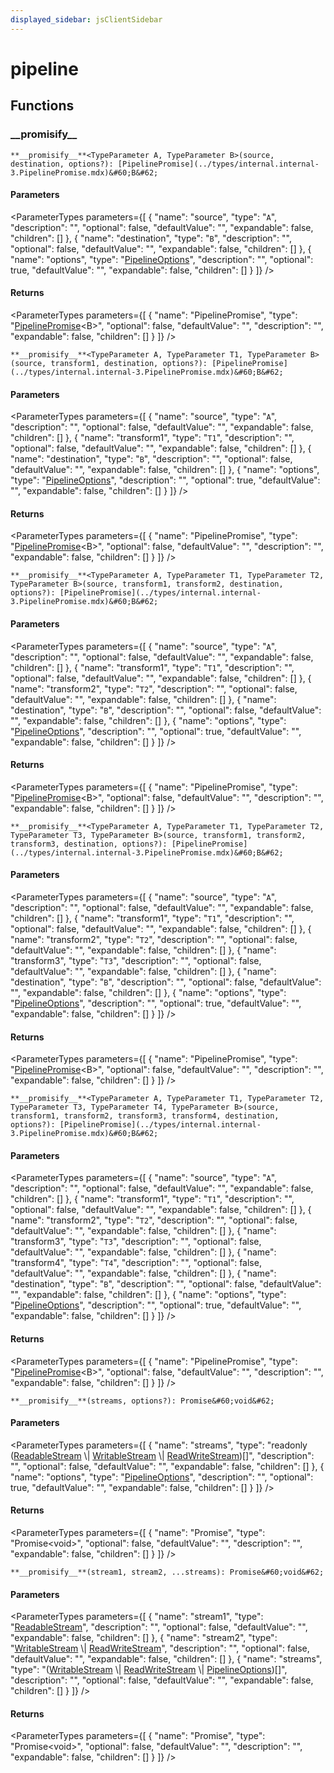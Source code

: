 ```yaml
---
displayed_sidebar: jsClientSidebar
---
```



# pipeline

## Functions

### \_\_promisify\_\_

`**__promisify__**<TypeParameter A, TypeParameter B>(source, destination, options?): [PipelinePromise](../types/internal.internal-3.PipelinePromise.mdx)&#60;B&#62;`

#### Parameters

<ParameterTypes parameters={[
  {
    "name": "source",
    "type": "`A`",
    "description": "",
    "optional": false,
    "defaultValue": "",
    "expandable": false,
    "children": []
  },
  {
    "name": "destination",
    "type": "`B`",
    "description": "",
    "optional": false,
    "defaultValue": "",
    "expandable": false,
    "children": []
  },
  {
    "name": "options",
    "type": "[PipelineOptions](../interfaces/internal.internal-3.PipelineOptions.mdx)",
    "description": "",
    "optional": true,
    "defaultValue": "",
    "expandable": false,
    "children": []
  }
]} />

#### Returns

<ParameterTypes parameters={[
  {
    "name": "PipelinePromise",
    "type": "[PipelinePromise](../types/internal.internal-3.PipelinePromise.mdx)&#60;B&#62;",
    "optional": false,
    "defaultValue": "",
    "description": "",
    "expandable": false,
    "children": []
  }
]} />

`**__promisify__**<TypeParameter A, TypeParameter T1, TypeParameter B>(source, transform1, destination, options?): [PipelinePromise](../types/internal.internal-3.PipelinePromise.mdx)&#60;B&#62;`

#### Parameters

<ParameterTypes parameters={[
  {
    "name": "source",
    "type": "`A`",
    "description": "",
    "optional": false,
    "defaultValue": "",
    "expandable": false,
    "children": []
  },
  {
    "name": "transform1",
    "type": "`T1`",
    "description": "",
    "optional": false,
    "defaultValue": "",
    "expandable": false,
    "children": []
  },
  {
    "name": "destination",
    "type": "`B`",
    "description": "",
    "optional": false,
    "defaultValue": "",
    "expandable": false,
    "children": []
  },
  {
    "name": "options",
    "type": "[PipelineOptions](../interfaces/internal.internal-3.PipelineOptions.mdx)",
    "description": "",
    "optional": true,
    "defaultValue": "",
    "expandable": false,
    "children": []
  }
]} />

#### Returns

<ParameterTypes parameters={[
  {
    "name": "PipelinePromise",
    "type": "[PipelinePromise](../types/internal.internal-3.PipelinePromise.mdx)&#60;B&#62;",
    "optional": false,
    "defaultValue": "",
    "description": "",
    "expandable": false,
    "children": []
  }
]} />

`**__promisify__**<TypeParameter A, TypeParameter T1, TypeParameter T2, TypeParameter B>(source, transform1, transform2, destination, options?): [PipelinePromise](../types/internal.internal-3.PipelinePromise.mdx)&#60;B&#62;`

#### Parameters

<ParameterTypes parameters={[
  {
    "name": "source",
    "type": "`A`",
    "description": "",
    "optional": false,
    "defaultValue": "",
    "expandable": false,
    "children": []
  },
  {
    "name": "transform1",
    "type": "`T1`",
    "description": "",
    "optional": false,
    "defaultValue": "",
    "expandable": false,
    "children": []
  },
  {
    "name": "transform2",
    "type": "`T2`",
    "description": "",
    "optional": false,
    "defaultValue": "",
    "expandable": false,
    "children": []
  },
  {
    "name": "destination",
    "type": "`B`",
    "description": "",
    "optional": false,
    "defaultValue": "",
    "expandable": false,
    "children": []
  },
  {
    "name": "options",
    "type": "[PipelineOptions](../interfaces/internal.internal-3.PipelineOptions.mdx)",
    "description": "",
    "optional": true,
    "defaultValue": "",
    "expandable": false,
    "children": []
  }
]} />

#### Returns

<ParameterTypes parameters={[
  {
    "name": "PipelinePromise",
    "type": "[PipelinePromise](../types/internal.internal-3.PipelinePromise.mdx)&#60;B&#62;",
    "optional": false,
    "defaultValue": "",
    "description": "",
    "expandable": false,
    "children": []
  }
]} />

`**__promisify__**<TypeParameter A, TypeParameter T1, TypeParameter T2, TypeParameter T3, TypeParameter B>(source, transform1, transform2, transform3, destination, options?): [PipelinePromise](../types/internal.internal-3.PipelinePromise.mdx)&#60;B&#62;`

#### Parameters

<ParameterTypes parameters={[
  {
    "name": "source",
    "type": "`A`",
    "description": "",
    "optional": false,
    "defaultValue": "",
    "expandable": false,
    "children": []
  },
  {
    "name": "transform1",
    "type": "`T1`",
    "description": "",
    "optional": false,
    "defaultValue": "",
    "expandable": false,
    "children": []
  },
  {
    "name": "transform2",
    "type": "`T2`",
    "description": "",
    "optional": false,
    "defaultValue": "",
    "expandable": false,
    "children": []
  },
  {
    "name": "transform3",
    "type": "`T3`",
    "description": "",
    "optional": false,
    "defaultValue": "",
    "expandable": false,
    "children": []
  },
  {
    "name": "destination",
    "type": "`B`",
    "description": "",
    "optional": false,
    "defaultValue": "",
    "expandable": false,
    "children": []
  },
  {
    "name": "options",
    "type": "[PipelineOptions](../interfaces/internal.internal-3.PipelineOptions.mdx)",
    "description": "",
    "optional": true,
    "defaultValue": "",
    "expandable": false,
    "children": []
  }
]} />

#### Returns

<ParameterTypes parameters={[
  {
    "name": "PipelinePromise",
    "type": "[PipelinePromise](../types/internal.internal-3.PipelinePromise.mdx)&#60;B&#62;",
    "optional": false,
    "defaultValue": "",
    "description": "",
    "expandable": false,
    "children": []
  }
]} />

`**__promisify__**<TypeParameter A, TypeParameter T1, TypeParameter T2, TypeParameter T3, TypeParameter T4, TypeParameter B>(source, transform1, transform2, transform3, transform4, destination, options?): [PipelinePromise](../types/internal.internal-3.PipelinePromise.mdx)&#60;B&#62;`

#### Parameters

<ParameterTypes parameters={[
  {
    "name": "source",
    "type": "`A`",
    "description": "",
    "optional": false,
    "defaultValue": "",
    "expandable": false,
    "children": []
  },
  {
    "name": "transform1",
    "type": "`T1`",
    "description": "",
    "optional": false,
    "defaultValue": "",
    "expandable": false,
    "children": []
  },
  {
    "name": "transform2",
    "type": "`T2`",
    "description": "",
    "optional": false,
    "defaultValue": "",
    "expandable": false,
    "children": []
  },
  {
    "name": "transform3",
    "type": "`T3`",
    "description": "",
    "optional": false,
    "defaultValue": "",
    "expandable": false,
    "children": []
  },
  {
    "name": "transform4",
    "type": "`T4`",
    "description": "",
    "optional": false,
    "defaultValue": "",
    "expandable": false,
    "children": []
  },
  {
    "name": "destination",
    "type": "`B`",
    "description": "",
    "optional": false,
    "defaultValue": "",
    "expandable": false,
    "children": []
  },
  {
    "name": "options",
    "type": "[PipelineOptions](../interfaces/internal.internal-3.PipelineOptions.mdx)",
    "description": "",
    "optional": true,
    "defaultValue": "",
    "expandable": false,
    "children": []
  }
]} />

#### Returns

<ParameterTypes parameters={[
  {
    "name": "PipelinePromise",
    "type": "[PipelinePromise](../types/internal.internal-3.PipelinePromise.mdx)&#60;B&#62;",
    "optional": false,
    "defaultValue": "",
    "description": "",
    "expandable": false,
    "children": []
  }
]} />

`**__promisify__**(streams, options?): Promise&#60;void&#62;`

#### Parameters

<ParameterTypes parameters={[
  {
    "name": "streams",
    "type": "readonly ([ReadableStream](../../internal/interfaces/internal.ReadableStream-1.mdx) \\| [WritableStream](../../internal/interfaces/internal.WritableStream.mdx) \\| [ReadWriteStream](../../internal/interfaces/internal.ReadWriteStream.mdx))[]",
    "description": "",
    "optional": false,
    "defaultValue": "",
    "expandable": false,
    "children": []
  },
  {
    "name": "options",
    "type": "[PipelineOptions](../interfaces/internal.internal-3.PipelineOptions.mdx)",
    "description": "",
    "optional": true,
    "defaultValue": "",
    "expandable": false,
    "children": []
  }
]} />

#### Returns

<ParameterTypes parameters={[
  {
    "name": "Promise",
    "type": "Promise&#60;void&#62;",
    "optional": false,
    "defaultValue": "",
    "description": "",
    "expandable": false,
    "children": []
  }
]} />

`**__promisify__**(stream1, stream2, ...streams): Promise&#60;void&#62;`

#### Parameters

<ParameterTypes parameters={[
  {
    "name": "stream1",
    "type": "[ReadableStream](../../internal/interfaces/internal.ReadableStream-1.mdx)",
    "description": "",
    "optional": false,
    "defaultValue": "",
    "expandable": false,
    "children": []
  },
  {
    "name": "stream2",
    "type": "[WritableStream](../../internal/interfaces/internal.WritableStream.mdx) \\| [ReadWriteStream](../../internal/interfaces/internal.ReadWriteStream.mdx)",
    "description": "",
    "optional": false,
    "defaultValue": "",
    "expandable": false,
    "children": []
  },
  {
    "name": "streams",
    "type": "([WritableStream](../../internal/interfaces/internal.WritableStream.mdx) \\| [ReadWriteStream](../../internal/interfaces/internal.ReadWriteStream.mdx) \\| [PipelineOptions](../interfaces/internal.internal-3.PipelineOptions.mdx))[]",
    "description": "",
    "optional": false,
    "defaultValue": "",
    "expandable": false,
    "children": []
  }
]} />

#### Returns

<ParameterTypes parameters={[
  {
    "name": "Promise",
    "type": "Promise&#60;void&#62;",
    "optional": false,
    "defaultValue": "",
    "description": "",
    "expandable": false,
    "children": []
  }
]} />
